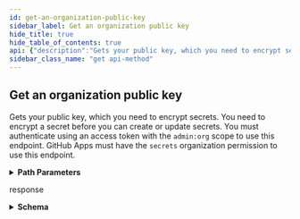 ```yaml
---
id: get-an-organization-public-key
sidebar_label: Get an organization public key
hide_title: true
hide_table_of_contents: true
api: {"description":"Gets your public key, which you need to encrypt secrets. You need to encrypt a secret before you can create or update secrets. You must authenticate using an access token with the `admin:org` scope to use this endpoint. GitHub Apps must have the `secrets` organization permission to use this endpoint.","externalDocs":{"description":"API method documentation","url":"https://docs.github.com/rest/reference/actions#get-an-organization-public-key"},"operationId":"actions/get-org-public-key","parameters":[{"in":"path","name":"org","required":true,"schema":{"type":"string"}}],"responses":{"200":{"content":{"application/json":{"examples":{"default":{"value":{"key":"2Sg8iYjAxxmI2LvUXpJjkYrMxURPc8r+dB7TJyvv1234","key_id":"012345678912345678"}}},"schema":{"description":"The public key used for setting Actions Secrets.","properties":{"created_at":{"example":"2011-01-26T19:01:12.000Z","type":"string"},"id":{"example":2,"type":"integer"},"key":{"description":"The Base64 encoded public key.","example":"hBT5WZEj8ZoOv6TYJsfWq7MxTEQopZO5/IT3ZCVQPzs=","type":"string"},"key_id":{"description":"The identifier for the key.","example":"1234567","type":"string"},"title":{"example":"ssh-rsa AAAAB3NzaC1yc2EAAA","type":"string"},"url":{"example":"https://api.github.com/user/keys/2","type":"string"}},"required":["key_id","key"],"title":"ActionsPublicKey","type":"object"}}},"description":"response"}},"tags":["actions"],"x-github":{"category":"actions","enabledForGitHubApps":true,"githubCloudOnly":false,"previews":[],"subcategory":"secrets"},"method":"get","path":"/orgs/{org}/actions/secrets/public-key","servers":[{"url":"https://api.github.com"}],"info":{"contact":{"name":"Support","url":"https://support.github.com/contact"},"description":"GitHub's v3 REST API.","license":{"name":"MIT","url":"https://spdx.org/licenses/MIT"},"termsOfService":"https://docs.github.com/articles/github-terms-of-service","title":"GitHub v3 REST API","version":"1.1.4","x-apisguru-categories":["collaboration","developer_tools"],"x-logo":{"url":"https://twitter.com/github/profile_image?size=original"},"x-origin":[{"format":"openapi","url":"https://raw.githubusercontent.com/github/rest-api-description/main/descriptions/api.github.com/api.github.com.json","version":"3.0"}],"x-providerName":"github.com"},"postman":{"name":"Get an organization public key","description":{"content":"Gets your public key, which you need to encrypt secrets. You need to encrypt a secret before you can create or update secrets. You must authenticate using an access token with the `admin:org` scope to use this endpoint. GitHub Apps must have the `secrets` organization permission to use this endpoint.","type":"text/plain"},"url":{"path":["orgs",":org","actions","secrets","public-key"],"host":["{{baseUrl}}"],"query":[],"variable":[{"disabled":false,"description":{"content":"(Required) ","type":"text/plain"},"type":"any","value":"","key":"org"}]},"header":[{"key":"Accept","value":"application/json"}],"method":"GET"}}
sidebar_class_name: "get api-method"
---
```



## Get an organization public key



Gets your public key, which you need to encrypt secrets. You need to encrypt a secret before you can create or update secrets. You must authenticate using an access token with the `admin:org` scope to use this endpoint. GitHub Apps must have the `secrets` organization permission to use this endpoint.

<details style={{"marginBottom":"1rem"}}><summary style={{}}><strong>Path Parameters</strong></summary><div><ul><ParamsItem className={"paramsItem"} param={{"in":"path","name":"org","required":true,"schema":{"type":"string"}}}></ParamsItem></ul></div></details><div><ApiTabs><TabItem label={"200"} value={"200"}><div>

response

</div><div><details style={{}}><summary style={{"textAlign":"left"}}><strong>Schema</strong></summary><div style={{"textAlign":"left","marginLeft":"1rem"}}></div><ul style={{"marginLeft":"1rem"}}><SchemaItem collapsible={false} name={"created_at"} required={false} schemaDescription={undefined} schemaName={"string"} qualifierMessage={undefined}></SchemaItem><SchemaItem collapsible={false} name={"id"} required={false} schemaDescription={undefined} schemaName={"integer"} qualifierMessage={undefined}></SchemaItem><SchemaItem collapsible={false} name={"key"} required={true} schemaDescription={"The Base64 encoded public key."} schemaName={"string"} qualifierMessage={undefined}></SchemaItem><SchemaItem collapsible={false} name={"key_id"} required={true} schemaDescription={"The identifier for the key."} schemaName={"string"} qualifierMessage={undefined}></SchemaItem><SchemaItem collapsible={false} name={"title"} required={false} schemaDescription={undefined} schemaName={"string"} qualifierMessage={undefined}></SchemaItem><SchemaItem collapsible={false} name={"url"} required={false} schemaDescription={undefined} schemaName={"string"} qualifierMessage={undefined}></SchemaItem></ul></details></div></TabItem></ApiTabs></div>
      